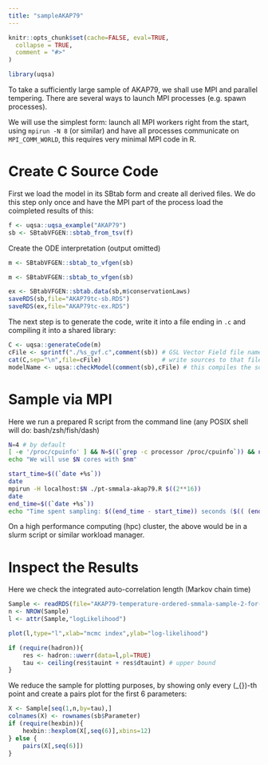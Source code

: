 ```yaml
---
title: "sampleAKAP79"
---
```


```r
knitr::opts_chunk$set(cache=FALSE, eval=TRUE,
  collapse = TRUE,
  comment = "#>"
)
```

```r
library(uqsa)
```

To take a sufficiently large sample of AKAP79, we shall use MPI and
parallel tempering. There are several ways to launch MPI processes (e.g. spawn processes).

We will use the simplest form: launch all MPI workers right from the
start, using `mpirun -N 8` (or similar) and have all processes
communicate on `MPI_COMM_WORLD`, this requires very minimal MPI code in R.

# Create C Source Code

First we load the model in its SBtab form and create all derived
files. We do this step only once and have the MPI part of the process
load the coimpleted results of this:

```r
f <- uqsa::uqsa_example("AKAP79")
sb <- SBtabVFGEN::sbtab_from_tsv(f)
```

Create the ODE interpretation (output omitted)
```r
m <- SBtabVFGEN::sbtab_to_vfgen(sb)
```
```r
m <- SBtabVFGEN::sbtab_to_vfgen(sb)
```

```r
ex <- SBtabVFGEN::sbtab.data(sb,m$conservationLaws)
saveRDS(sb,file="AKAP79tc-sb.RDS")
saveRDS(ex,file="AKAP79tc-ex.RDS")
```

The next step is to generate the code, write it into a file ending in
`.c` and compiling it into a shared library:

```r
C <- uqsa::generateCode(m)
cFile <- sprintf("./%s_gvf.c",comment(sb)) # GSL Vector Field file name
cat(C,sep="\n",file=cFile)                 # write sources to that file
modelName <- uqsa::checkModel(comment(sb),cFile) # this compiles the sources
```

# Sample via MPI

Here we run a prepared R script from the command line (any POSIX shell will do: bash/zsh/fish/dash)

```sh
N=4 # by default
[ -e '/proc/cpuinfo' ] && N=$((`grep -c processor /proc/cpuinfo`)) && nm="`grep -m1 'model name' /proc/cpuinfo`"
echo "We will use $N cores with $nm"

start_time=$((`date +%s`))
date
mpirun -H localhost:$N ./pt-smmala-akap79.R $((2**16))
date
end_time=$((`date +%s`))
echo "Time spent sampling: $((end_time - start_time)) seconds ($(( (end_time - start_time)/60 )) minutes)."
```

On a high performance computing (hpc) cluster, the above would be in a
slurm script or similar workload manager.

# Inspect the Results

Here we check the integrated auto-correlation length (Markov chain
time)

```r
Sample <- readRDS(file="AKAP79-temperature-ordered-smmala-sample-2-for-rank-0.RDS")
n <- NROW(Sample)
l <- attr(Sample,"logLikelihood")

plot(l,type="l",xlab="mcmc index",ylab="log-likelihood")

if (require(hadron)){
    res <- hadron::uwerr(data=l,pl=TRUE)
    tau <- ceiling(res$tauint + res$dtauint) # upper bound
}
```

We reduce the sample for plotting purposes, by showing only every \(\tau_{\text{int.}}\)-th point and create a pairs plot for the first 6 parameters:

```r
X <- Sample[seq(1,n,by=tau),]
colnames(X) <- rownames(sb$Parameter)
if (require(hexbin)){
    hexbin::hexplom(X[,seq(6)],xbins=12)
} else {
    pairs(X[,seq(6)])
}
```
